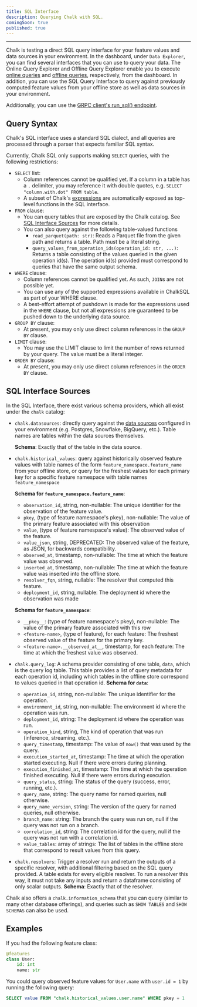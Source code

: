 ```yaml
---
title: SQL Interface
description: Querying Chalk with SQL.
comingSoon: true
published: true
---
```


---

Chalk is testing a direct SQL query interface for your feature values and
data sources in your environment. In the dashboard, under `Data Explorer`,
you can find several interfaces that you can use to query your data. The
Online Query Explorer and Offline Query Explorer enable you to execute
[online queries](/docs/query-online) and [offline queries](/docs/query-offline),
respectively, from the dashboard. In addition, you can use the SQL Query
Interface to query against previously computed feature values from your
offline store as well as data sources in your environment.

Additionally, you can use the [GRPC client's run_sql() endpoint](/api-docs#ChalkGRPCClient.run_sql).

## Query Syntax

Chalk's SQL interface uses a standard SQL dialect, and all queries are processed through a parser that expects 
familiar SQL syntax.

Currently, Chalk SQL only supports making `SELECT` queries, with the following restrictions:
- `SELECT` list:
    - Column references cannot be qualified yet. If a column in a table has a `.` delimiter, you may reference it with
      double quotes, e.g. `SELECT "column.with.dot" FROM table`.
    - A subset of Chalk's [expressions](/docs/underscore) are automatically exposed as top-level functions in the SQL
      interface.
- `FROM` clause:
    - You can query tables that are exposed by the Chalk catalog. See [SQL Interface Sources](#sql-interface-sources) for more details.
    - You can also query against the following table-valued functions
        - `read_parquet(path: str)`: Reads a Parquet file from the given path and returns a table. Path must be a literal string.
        - `query_values_from_operation_ids(operation_id: str, ...)`: Returns a table consisting of the values queried in the
          given operation id(s). The operation id(s) provided must correspond to queries that have the same output schema.
- `WHERE` clause:
    - Column references cannot be qualified yet. As such, `JOIN`s are not possible yet.
    - You can use any of the supported expressions available in ChalkSQL as part of your WHERE clause.
    - A best-effort attempt of pushdown is made for the expressions used in the `WHERE` clause, but not all expressions
      are guaranteed to be pushed down to the underlying data source.
- `GROUP BY` clause:
    - At present, you may only use direct column references in the `GROUP BY` clause.
- `LIMIT` clause:
    - You may use the LIMIT clause to limit the number of rows returned by your query. The value must be a literal integer.
- `ORDER BY` clause:
    - At present, you may only use direct column references in the `ORDER BY` clause.

## SQL Interface Sources

In the SQL Interface, there exist various schema providers, which all exist under the `chalk` catalog:

- `chalk.datasources`: directly query against the [data sources](/docs/integrations) configured in your
  environment (e.g. Postgres, Snowflake, BigQuery, etc.). Table names are tables within the data sources themselves.

  **Schema**: Exactly that of the table in the data source.
- `chalk.historical_values`: query against historically observed feature values with table names of the form
  `feature_namespace.feature_name` from your offline store, or query for the freshest values for each primary key
  for a specific feature namespace with table names `feature_namespace`

  **Schema for `feature_namespace.feature_name`**:
    - `observation_id`, string, non-nullable: The unique identifier for the observation of the feature value.
    - `pkey`, (type of feature namespace's pkey), non-nullable: The value of the primary feature associated with this
      observation
    - `value`, (type of feature namespace's value): The observed value of the feature.
    - `value_json`, string, DEPRECATED: The observed value of the feature, as JSON, for backwards compatibility.
    - `observed_at`, timestamp, non-nullable: The time at which the feature value was observed.
    - `inserted_at`, timestamp, non-nullable: The time at which the feature value was inserted into the offline store.
    - `resolver_fqn`, string, nullable: The resolver that computed this feature.
    - `deployment_id`, string, nullable: The deployment id where the observation was made

  **Schema for `feature_namespace`**:
    - `__pkey__`: (type of feature namespace's pkey), non-nullable: The value of the primary feature associated with this row
    - `<feature-name>`, (type of feature), for each feature: The freshest observed value of the feature for the primary key.
    - `<feature-name>.__observed_at__`, timestamp, for each feature: The time at which the freshest value was observed.

- `chalk.query_log`:  A schema provider consisting of one table, `data`, which is the query log table.
  This table provides a list of query metadata for each operation id, including which tables in the offline store
  correspond to values queried in that operation id.
  **Schema for `data`**:
    - `operation_id`, string, non-nullable: The unique identifier for the operation.
    - `environment_id`, string, non-nullable: The environment id where the operation was run.
    - `deployment_id`, string: The deployment id where the operation was run.
    - `operation_kind`, string, The kind of operation that was run (inference, streaming, etc.).
    - `query_timestamp`, timestamp: The value of `now()` that was used by the query.
    - `execution_started_at`, timestamp: The time at which the operation started executing. Null if there were errors during planning.
    - `execution_finished_at`, timestamp: The time at which the operation finished executing. Null if there were errors during execution.
    - `query_status`, string: The status of the query (success, error, running, etc.).
    - `query_name`, string: The query name for named queries, null otherwise.
    - `query_name_version`, string: The version of the query for named queries, null otherwise.
    - `branch_name`: string: The branch the query was run on, null if the query was not run on a branch.
    - `correlation_id`, string: The correlation id for the query, null if the query was not run with a correlation id.
    - `value_tables`: array of strings: The list of tables in the offline store that correspond to result values from this query.
- `chalk.resolvers`: Trigger a resolver run and return the outputs of a specific resolver, with additional filtering
  based on the SQL query provided. A table exists for every eligible resolver. To run a resolver this way, it must not
  take any inputs and return a dataframe consisting of only scalar outputs.
  **Schema**: Exactly that of the resolver.

Chalk also offers a `chalk.information_schema` that you can query (similar to many other database offerings), and queries such as `SHOW TABLES` and `SHOW SCHEMAS` can also be used.


## Examples
If you had the following feature class:

```py
@features
class User:
    id: int
    name: str
```

You could query observed feature values for `User.name` with `user.id = 1` by running the following query:

```sql
SELECT value FROM "chalk.historical_values.user.name" WHERE pkey = 1
```




